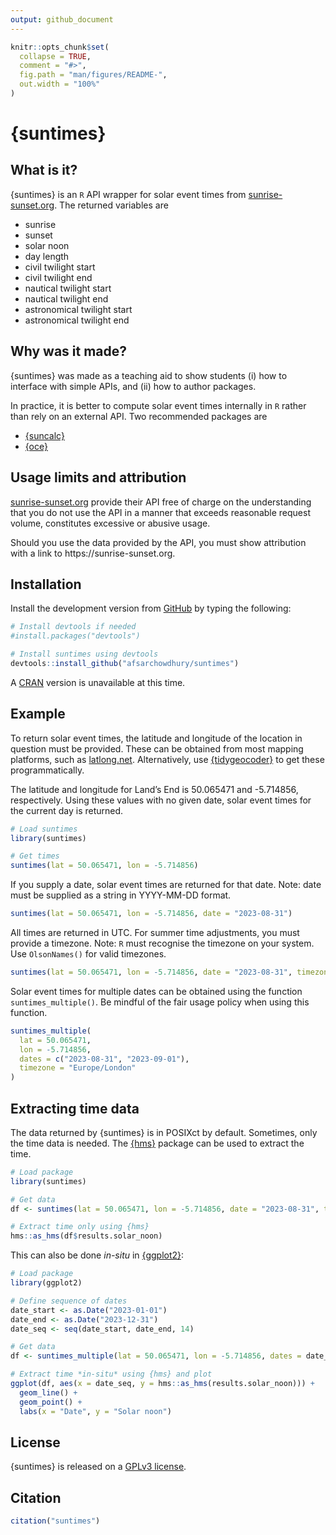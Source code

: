 ```yaml
---
output: github_document
---
```


<!-- README.md is generated from README.Rmd. Please edit that file -->

```r
knitr::opts_chunk$set(
  collapse = TRUE,
  comment = "#>",
  fig.path = "man/figures/README-",
  out.width = "100%"
)
```
# {suntimes}

<!-- badges: start -->
<!-- badges: end -->

## What is it?

{suntimes} is an `R` API wrapper for solar event times from [sunrise-sunset.org](https://sunrise-sunset.org).  The returned variables are

* sunrise
* sunset
* solar noon
* day length
* civil twilight start
* civil twilight end
* nautical twilight start
* nautical twilight end
* astronomical twilight start
* astronomical twilight end

## Why was it made?

{suntimes} was made as a teaching aid to show students (i) how to interface with simple APIs, and (ii) how to author packages.

In practice, it is better to compute solar event times internally in `R` rather than rely on an external API.  Two recommended packages are

* [{suncalc}](https://github.com/datastorm-open/suncalc)
* [{oce}](https://github.com/dankelley/oce/)

## Usage limits and attribution

[sunrise-sunset.org](https://sunrise-sunset.org) provide their API free of charge on the understanding that you do not use the API in a manner that exceeds reasonable request volume, constitutes excessive or abusive usage.

Should you use the data provided by the API, you must show attribution with a link to https://sunrise-sunset.org.

## Installation

Install the development version from [GitHub](https://github.com/) by typing the following:

```r
# Install devtools if needed
#install.packages("devtools")

# Install suntimes using devtools
devtools::install_github("afsarchowdhury/suntimes")
```

A [CRAN](https://cran.r-project.org/) version is unavailable at this time.

## Example

To return solar event times, the latitude and longitude of the location in question must be provided.  These can be obtained from most mapping platforms, such as [latlong.net](https://www.latlong.net/).  Alternatively, use [{tidygeocoder}](https://github.com/jessecambon/tidygeocoder/) to get these programmatically.

The latitude and longitude for Land's End is 50.065471 and -5.714856, respectively.  Using these values with no given date, solar event times for the current day is returned.

```r
# Load suntimes
library(suntimes)

# Get times
suntimes(lat = 50.065471, lon = -5.714856)
```

If you supply a date, solar event times are returned for that date.  Note: date must be supplied as a string in YYYY-MM-DD format.

```r
suntimes(lat = 50.065471, lon = -5.714856, date = "2023-08-31")
```

All times are returned in UTC.  For summer time adjustments, you must provide a timezone.  Note: `R` must recognise the timezone on your system.  Use `OlsonNames()` for valid timezones.

```r
suntimes(lat = 50.065471, lon = -5.714856, date = "2023-08-31", timezone = "Europe/London")
```

Solar event times for multiple dates can be obtained using the function `suntimes_multiple()`.  Be mindful of the fair usage policy when using this function.

```r
suntimes_multiple(
  lat = 50.065471,
  lon = -5.714856,
  dates = c("2023-08-31", "2023-09-01"),
  timezone = "Europe/London"
)
```

## Extracting time data

The data returned by {suntimes} is in POSIXct by default.  Sometimes, only the time data is needed.  The [{hms}](https://hms.tidyverse.org/index.html) package can be used to extract the time.

```r
# Load package
library(suntimes)

# Get data
df <- suntimes(lat = 50.065471, lon = -5.714856, date = "2023-08-31", timezone = "Europe/London")

# Extract time only using {hms}
hms::as_hms(df$results.solar_noon)
```

This can also be done *in-situ* in [{ggplot2}](https://ggplot2.tidyverse.org/):

```r
# Load package
library(ggplot2)

# Define sequence of dates
date_start <- as.Date("2023-01-01")
date_end <- as.Date("2023-12-31")
date_seq <- seq(date_start, date_end, 14)

# Get data
df <- suntimes_multiple(lat = 50.065471, lon = -5.714856, dates = date_seq, timezone = "Europe/London")

# Extract time *in-situ* using {hms} and plot
ggplot(df, aes(x = date_seq, y = hms::as_hms(results.solar_noon))) +
  geom_line() +
  geom_point() +
  labs(x = "Date", y = "Solar noon")
```

## License

{suntimes} is released on a [GPLv3 license](https://www.gnu.org/licenses/gpl-3.0.en.html).

## Citation

```r
citation("suntimes")
```
